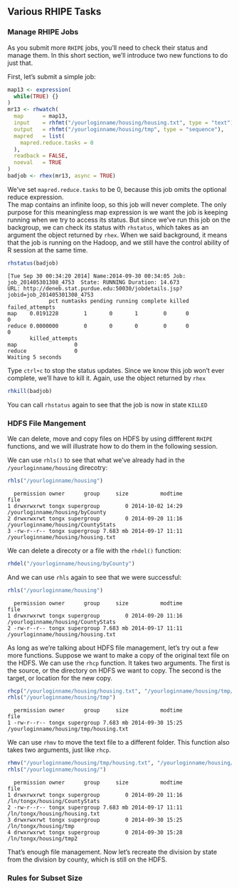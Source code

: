## Various RHIPE Tasks ##

### Manage RHIPE Jobs ###

As you submit more `RHIPE` jobs, you'll need to check their status and manage them.  In this short
section, we'll introduce two new functions to do just that. 

First, let's submit a simple job:

```r
map13 <- expression(
  while(TRUE) {}
)
mr13 <- rhwatch(
  map      = map13,
  input    = rhfmt("/yourloginname/housing/housing.txt", type = "text"),
  output   = rhfmt("/yourloginname/housing/tmp", type = "sequence"),
  mapred   = list(
    mapred.reduce.tasks = 0
  ),
  readback = FALSE,
  noeval   = TRUE
)
badjob <- rhex(mr13, async = TRUE) 
```

We've set `mapred.reduce.tasks` to be 0, because this job omits the optional reduce expression.  
The map contains an infinite loop, so this job will never complete. The only purpose for this meaningless
map expression is we want the job is keeping running when we try to access its status. But since we've run
this job on the backgroup, we can check its status with `rhstatus`, which takes as an argument
the object returned by `rhex`. When we said background, it means that the job is running on the 
Hadoop, and we still have the control ability of R session at the same time. 

```r
rhstatus(badjob)
```
```
[Tue Sep 30 00:34:20 2014] Name:2014-09-30 00:34:05 Job: job_201405301308_4753  State: RUNNING Duration: 14.673
URL: http://deneb.stat.purdue.edu:50030/jobdetails.jsp?jobid=job_201405301308_4753
             pct numtasks pending running complete killed failed_attempts
map    0.0191228        1       0       1        0      0               0
reduce 0.0000000        0       0       0        0      0               0
       killed_attempts
map                  0
reduce               0
Waiting 5 seconds
```

Type `ctrl+c` to stop the status updates.  Since we know this job won't ever complete, 
we'll have to kill it.  Again, use the object returned by `rhex`

```r
rhkill(badjob)
```

You can call `rhstatus` again to see that the job is now in state `KILLED`

### HDFS File Mangement ###

We can delete, move and copy files on HDFS by using diffferent `RHIPE` functions, and we 
will illustrate how to do them in the following session.

We can use `rhls()` to see that what we've already had in the `/yourloginname/housing` direcotry:

```r
rhls("/yourloginname/housing")
```
```
  permission owner      group     size          modtime                                  file
1 drwxrwxrwt tongx supergroup        0 2014-10-02 14:29       /yourloginname/housing/byCounty
2 drwxrwxrwt tongx supergroup        0 2014-09-20 11:16    /yourloginname/housing/CountyStats
3 -rw-r--r-- tongx supergroup 7.683 mb 2014-09-17 11:11    /yourloginname/housing/housing.txt
```

We can delete a direcoty or a file with the `rhdel()` function:

```r
rhdel("/yourloginname/housing/byCounty")
```

And we can use `rhls` again to see that we were successful:

```r
rhls("/yourloginname/housing")
```
```
  permission owner      group     size          modtime                                  file
1 drwxrwxrwt tongx supergroup        0 2014-09-20 11:16    /yourloginname/housing/CountyStats
2 -rw-r--r-- tongx supergroup 7.683 mb 2014-09-17 11:11    /yourloginname/housing/housing.txt
```

As long as we're talking about HDFS file management, let's try out a few more functions.  Suppose
we want to make a copy of the original text file on the HDFS.  We can use the
`rhcp` function.  It takes two arguments.  The first is the source, or the directory on HDFS we 
want to copy.  The second is the target, or location for the new copy.

```r
rhcp("/yourloginname/housing/housing.txt", "/yourloginname/housing/tmp/housing.txt")
rhls("/yourloginname/housing/tmp")
```
```
  permission owner      group     size          modtime                                   file
1 -rw-r--r-- tongx supergroup 7.683 mb 2014-09-30 15:25 /yourloginname/housing/tmp/housing.txt
```

We can use `rhmv` to move the text file to a different folder.  This
function also takes two arguments, just like `rhcp`.

```r
rhmv("/yourloginname/housing/tmp/housing.txt", "/yourloginname/housing/tmp2/housing.txt")
rhls("/yourloginname/housing/")
```
```
  permission owner      group     size          modtime                                  file
1 drwxrwxrwt tongx supergroup        0 2014-09-20 11:16         /ln/tongx/housing/CountyStats
2 -rw-r--r-- tongx supergroup 7.683 mb 2014-09-17 11:11         /ln/tongx/housing/housing.txt
3 drwxrwxrwt tongx supergroup        0 2014-09-30 15:25                 /ln/tongx/housing/tmp
4 drwxrwxrwt tongx supergroup        0 2014-09-30 15:28                /ln/tongx/housing/tmp2
```

That's enough file management.  Now let's recreate the division by state from the division by 
county, which is still on the HDFS.

### Rules for Subset Size ###
